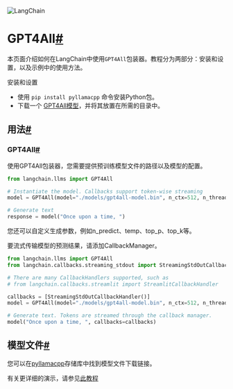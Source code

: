 
<Head>
  <script>
    {
      `(function() {
         var _hmt = _hmt || [];
(function() {
  var hm = document.createElement("script");
  hm.src = "https://hm.baidu.com/hm.js?e60fb290e204e04c5cb6f79b0ac1e697";
  var s = document.getElementsByTagName("script")[0]; 
  s.parentNode.insertBefore(hm, s);
})();
       })();`
    }
  </script>
</Head>

![LangChain](https://pica.zhimg.com/50/v2-56e8bbb52aa271012541c1fe1ceb11a2_r.gif)



GPT4All[#](#gpt4all "Permalink to this headline")
=================================================


本页面介绍如何在LangChain中使用`GPT4All`包装器。教程分为两部分：安装和设置，以及示例中的使用方法。

安装和设置

* 使用 `pip install pyllamacpp` 命令安装Python包。
* 下载一个 [GPT4All模型](https://github.com/nomic-ai/pyllamacpp#supported-model)，并将其放置在所需的目录中。

用法[#](#usage "Permalink to this headline")
---------------------------------------------

### GPT4All[#](#id1 "Permalink to this headline")

使用GPT4All包装器，您需要提供预训练模型文件的路径以及模型的配置。

```python
from langchain.llms import GPT4All

# Instantiate the model. Callbacks support token-wise streaming
model = GPT4All(model="./models/gpt4all-model.bin", n_ctx=512, n_threads=8)

# Generate text
response = model("Once upon a time, ")

```

您还可以自定义生成参数，例如n_predict、temp、top_p、top_k等。

要流式传输模型的预测结果，请添加CallbackManager。

```python
from langchain.llms import GPT4All
from langchain.callbacks.streaming_stdout import StreamingStdOutCallbackHandler

# There are many CallbackHandlers supported, such as
# from langchain.callbacks.streamlit import StreamlitCallbackHandler

callbacks = [StreamingStdOutCallbackHandler()]
model = GPT4All(model="./models/gpt4all-model.bin", n_ctx=512, n_threads=8)

# Generate text. Tokens are streamed through the callback manager.
model("Once upon a time, ", callbacks=callbacks)

```

模型文件[#](#model-file "Permalink to this headline")
-------------------------------------------------

您可以在[pyllamacpp](https://github.com/nomic-ai/pyllamacpp)存储库中找到模型文件下载链接。

有关更详细的演示，请参见[此教程](../modules/model_io/llms/integrations/gpt4all)

